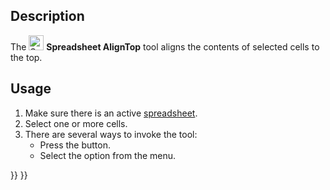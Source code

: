 <languages/>

{{Docnav
|[[Spreadsheet_AlignRight|AlignRight]]
|[[Spreadsheet_AlignVCenter|AlignVCenter]]
|[[Spreadsheet_Workbench|Spreadsheet]]
|IconL=Spreadsheet_AlignRight.svg
|IconR=Spreadsheet_AlignVCenter.svg
|IconC=Workbench_Spreadsheet.svg
}}

{{GuiCommand
|Name=Spreadsheet AlignTop
|MenuLocation=Spreadsheet → Alignment → Align Top
|Workbenches=[[Spreadsheet_Workbench|Spreadsheet]]
|Version=0.17
}}

==Description==

The [[File:Spreadsheet_AlignTop.svg|24px]] '''Spreadsheet AlignTop''' tool aligns the contents of selected cells to the top.

==Usage==

# Make sure there is an active [[Spreadsheet_CreateSheet|spreadsheet]].
# Select one or more cells.
# There are several ways to invoke the tool:
#* Press the {{Button|[[File:Spreadsheet_AlignTop.svg|16px]] [[Spreadsheet_AlignTop|Align Top]]}} button.
#* Select the {{MenuCommand|Spreadsheet → Alignment → [[File:Spreadsheet_AlignTop.svg|16px]] Align Top}} option from the menu.


{{Docnav
|[[Spreadsheet_AlignRight|AlignRight]]
|[[Spreadsheet_AlignVCenter|AlignVCenter]]
|[[Spreadsheet_Workbench|Spreadsheet]]
|IconL=Spreadsheet_AlignRight.svg
|IconR=Spreadsheet_AlignVCenter.svg
|IconC=Workbench_Spreadsheet.svg
}}

{{Spreadsheet_Tools_navi{{#translation:}}}}
{{Userdocnavi{{#translation:}}}}